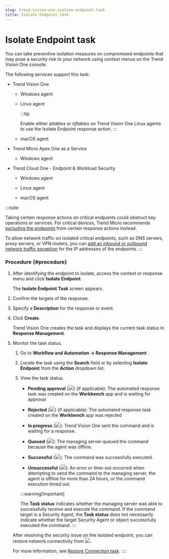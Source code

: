 ```yaml
---
slug: trend-vision-one-isolate-endpoint-task
title: Isolate Endpoint task
---
```

# Isolate Endpoint task

You can take preventive isolation measures on compromised endpoints that may pose a security risk to your network using context menus on the Trend Vision One console.

The following services support this task:

- Trend Vision One

  - Windows agent

  - Linux agent

    :::tip

    Enable either *iptables* or *nftables* on Trend Vision One Linux agents to use the Isolate Endpoint response action.
    :::

  - macOS agent

- Trend Micro Apex One as a Service

  - Windows agent

- Trend Cloud One - Endpoint & Workload Security

  - Windows agent

  - Linux agent

  - macOS agent

:::note

Taking certain response actions on critical endpoints could obstruct key operations or services. For critical devices, Trend Micro recommends [excluding the endpoints](response-exclude-endpoints.mdx) from certain response actions instead.

To allow network traffic on isolated critical endpoints, such as DNS servers, proxy servers, or VPN routers, you can [add an inbound or outbound network traffic exception](allow-traffic-isolated-endpoints.mdx) for the IP addresses of the endpoints.
:::

### Procedure {#procedure}

1.  After identifying the endpoint to isolate, access the context or response menu and click **Isolate Endpoint**.

    The **Isolate Endpoint Task** screen appears.

2.  Confirm the targets of the response.

3.  Specify a **Description** for the response or event.

4.  Click **Create**.

    Trend Vision One creates the task and displays the current task status in **Response Management**.

5.  Monitor the task status.

    1.  Go to **Workflow and Automation → Response Management** .

    2.  Locate the task using the **Search** field or by selecting **Isolate Endpoint** from the **Action** dropdown list.

    3.  View the task status.

        - **Pending approval** (![](/images/pending_approval=f0525c66-199a-46f5-b40a-902bd498cf53.webp)) (if applicable): The automated response task was created on the **Workbench** app and is waiting for approval

        - **Rejected** (![](/images/rejected=bd05fc87-5b5d-4d84-bfb1-3a6dc09ddac5.webp)) (if applicable): The automated response task created on the **Workbench** app was rejected

        - **In progress** (![](/images/in_progress=GUID-A55897DB-3DEA-4F5C-B7F9-70B3D7FB9EDE=1=en-us=Low.webp)): Trend Vision One sent the command and is waiting for a response.

        - **Queued** (![](/images/queued=GUID-65C0DF81-E50D-4D51-9602-2E9B7A0E5F14=1=en-us=Low.webp)): The managing server queued the command because the agent was offline.

        - **Successful** (![](/images/successful=GUID-1E31AD86-DE2E-48B5-85F7-7C78A3E8BB11=1=en-us=Low.webp)): The command was successfully executed.

        - **Unsuccessful** (![](/images/error=5cc21722-7ceb-480c-b9c2-a47d420cf1cc.webp)): An error or time-out occurred when attempting to send the command to the managing server, the agent is offline for more than 24 hours, or the command execution timed out.

        :::warning[Important]

        The **Task status** indicates whether the managing server was able to successfully receive and execute the command. If the command target is a Security Agent, the **Task status** does not necessarily indicate whether the target Security Agent or object successfully executed the command.
        :::

    After resolving the security issue on the isolated endpoint, you can restore network connectivity from ![](/images/options_icon=GUID-408062FA-DA13-4ECA-81EB-31A5B68355A1=1=en-us=Low.webp).

    For more information, see [Restore Connection task](restore-connection-task.mdx).
::::
